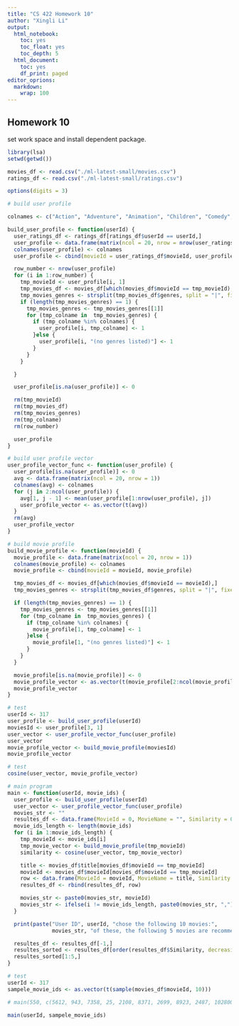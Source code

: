 ```yaml
---
title: "CS 422 Homework 10"
author: "Xingli Li"
output:
  html_notebook:
    toc: yes
    toc_float: yes
    toc_depth: 5
  html_document:
    toc: yes
    df_print: paged
editor_oprions:
  markdown:
    wrap: 100
---
```


## Homework 10

set work space and install dependent package.

```r
library(lsa)
setwd(getwd())
```

```r
movies_df <- read.csv("./ml-latest-small/movies.csv")
ratings_df <- read.csv("./ml-latest-small/ratings.csv")
```

```r
options(digits = 3)

# build user profile

colnames <- c("Action", "Adventure", "Animation", "Children", "Comedy", "Crime", "Documentary", "Drama", "Fantasy", "Film-Noir", "Horror", "IMAX", "Musical", "Mystery", "Romance", "Sci-Fi", "Thriller", "War", "Wester", "(no genres listed)")

build_user_profile <- function(userId) {
  user_ratings_df <- ratings_df[ratings_df$userId == userId,]
  user_profile <- data.frame(matrix(ncol = 20, nrow = nrow(user_ratings_df)))
  colnames(user_profile) <- colnames
  user_profile <- cbind(movieId = user_ratings_df$movieId, user_profile)

  row_number <- nrow(user_profile)
  for (i in 1:row_number) {
    tmp_movieId <- user_profile[i, 1]
    tmp_movies_df <- movies_df[which(movies_df$movieId == tmp_movieId),]
    tmp_movies_genres <- strsplit(tmp_movies_df$genres, split = "|", fixed = TRUE)
    if (length(tmp_movies_genres) == 1) {
      tmp_movies_genres <- tmp_movies_genres[[1]]
      for (tmp_colname in  tmp_movies_genres) {
        if (tmp_colname %in% colnames) {
          user_profile[i, tmp_colname] <- 1
        }else {
          user_profile[i, "(no genres listed)"] <- 1
        }
      }
    }

  }

  user_profile[is.na(user_profile)] <- 0

  rm(tmp_movieId)
  rm(tmp_movies_df)
  rm(tmp_movies_genres)
  rm(tmp_colname)
  rm(row_number)

  user_profile
}

# build user profile vector
user_profile_vector_func <- function(user_profile) {
  user_profile[is.na(user_profile)] <- 0
  avg <- data.frame(matrix(ncol = 20, nrow = 1))
  colnames(avg) <- colnames
  for (j in 2:ncol(user_profile)) {
    avg[1, j - 1] <- mean(user_profile[1:nrow(user_profile), j])
    user_profile_vector <- as.vector(t(avg))
  }
  rm(avg)
  user_profile_vector
}

```

```r
# build movie profile
build_movie_profile <- function(movieId) {
  movie_profile <- data.frame(matrix(ncol = 20, nrow = 1))
  colnames(movie_profile) <- colnames
  movie_profile <- cbind(movieId = movieId, movie_profile)

  tmp_movies_df <- movies_df[which(movies_df$movieId == movieId),]
  tmp_movies_genres <- strsplit(tmp_movies_df$genres, split = "|", fixed = TRUE)

  if (length(tmp_movies_genres) == 1) {
    tmp_movies_genres <- tmp_movies_genres[[1]]
    for (tmp_colname in  tmp_movies_genres) {
      if (tmp_colname %in% colnames) {
        movie_profile[1, tmp_colname] <- 1
      }else {
        movie_profile[1, "(no genres listed)"] <- 1
      }
    }
  }

  movie_profile[is.na(movie_profile)] <- 0
  movie_profile_vector <- as.vector(t(movie_profile[2:ncol(movie_profile)]))
  movie_profile_vector
}
```

```r
# test
userId <- 317
user_profile <- build_user_profile(userId)
moviesId <- user_profile[3, 1]
user_vector <- user_profile_vector_func(user_profile)
user_vector
movie_profile_vector <- build_movie_profile(moviesId)
movie_profile_vector
```

```r
# test
cosine(user_vector, movie_profile_vector)
```

```r
# main program
main <- function(userId, movie_ids) {
  user_profile <- build_user_profile(userId)
  user_vector <- user_profile_vector_func(user_profile)
  movies_str <- ""
  resultes_df <- data.frame(MovieId = 0, MovieName = "", Similarity = 0)
  movie_ids_length <- length(movie_ids)
  for (i in 1:movie_ids_length) {
    tmp_movieId <- movie_ids[i]
    tmp_movie_vector <- build_movie_profile(tmp_movieId)
    similarity <- cosine(user_vector, tmp_movie_vector)

    title <- movies_df$title[movies_df$movieId == tmp_movieId]
    movieId <- movies_df$movieId[movies_df$movieId == tmp_movieId]
    row <- data.frame(MovieId = movieId, MovieName = title, Similarity = similarity)
    resultes_df <- rbind(resultes_df, row)

    movies_str <- paste0(movies_str, movieId)
    movies_str <- ifelse(i != movie_ids_length, paste0(movies_str, ","), movies_str)
  }

  print(paste("User ID", userId, "chose the following 10 movies:",
              movies_str, "of these, the following 5 movies are recommended:"))

  resultes_df <- resultes_df[-1,]
  resultes_sorted <- resultes_df[order(resultes_df$Similarity, decreasing = TRUE),]
  resultes_sorted[1:5,]
}

```

```r
# test 
userId <- 317
sampele_movie_ids <- as.vector(t(sample(movies_df$movieId, 10)))

# main(550, c(5612, 943, 7358, 25, 2108, 8371, 2699, 8923, 2487, 102800))

main(userId, sampele_movie_ids)
```
